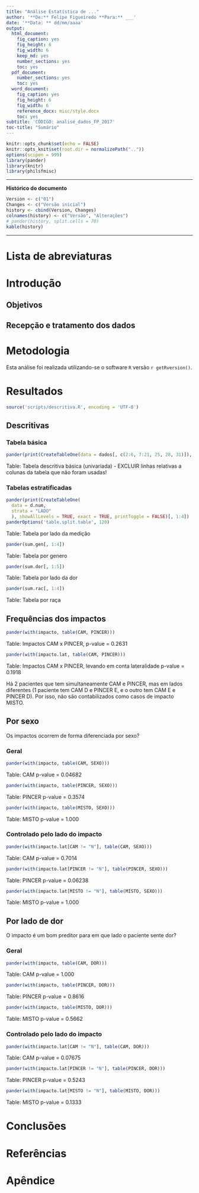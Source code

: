 ```yaml
---
title: "Análise Estatística de ..."
author: '**De:** Felipe Figueiredo **Para:** ___'
date: '**Data: ** dd/mm/aaaa'
output:
  html_document:
    fig_caption: yes
    fig_height: 6
    fig_width: 6
    keep_md: yes
    number_sections: yes
    toc: yes
  pdf_document:
    number_sections: yes
    toc: yes
  word_document:
    fig_caption: yes
    fig_height: 6
    fig_width: 6
    reference_docx: misc/style.docx
    toc: yes
subtitle: 'CÓDIGO: analise_dados_FP_2017'
toc-title: "Sumário"
---
```


```r
knitr::opts_chunk$set(echo = FALSE)
knitr::opts_knit$set(root.dir = normalizePath(".."))
options(scipen = 999)
library(pander)
library(knitr)
library(philsfmisc)


```

---

**Histórico do documento**

```r
Version <- c("01")
Changes <- c("Versão inicial")
history <- cbind(Version, Changes)
colnames(history) <- c("Versão", "Alterações")
# pander(history, split.cells = 70)
kable(history)
```

---

# Lista de abreviaturas

# Introdução

## Objetivos

## Recepção e tratamento dos dados

# Metodologia

Esta análise foi realizada utilizando-se o software `R` versão `r getRversion()`.

<!-- The exact confidence intervals (CIs) of binomial proportions were calculated using package `exactci` (version `r packageVersion("exactci")`). -->

# Resultados

```r
source('scripts/descritiva.R', encoding = 'UTF-8')
```

## Descritivas

### Tabela básica

```r
pander(print(CreateTableOne(data = dados[, c(2:6, 7:21, 25, 28, 31)]), showAllLevels = TRUE, printToggle = FALSE))
```

Table: Tabela descritiva básica (univariada) - EXCLUIR linhas relativas a colunas da tabela que  não foram usadas!

### Tabelas estratificadas

```r
pander(print(CreateTableOne(
  data = d.num,
  strata = "LADO"
  ), showAllLevels = TRUE, exact = TRUE, printToggle = FALSE)[, 1:4])
panderOptions('table.split.table', 120)
```

Table: Tabela por lado da medição

```r
pander(sum.gen[, 1:4])
```

Table: Tabela por genero

```r
pander(sum.dor[, 1:5])
```

Table: Tabela por lado da dor

```r
pander(sum.rac[, 1:4])
```

Table: Tabela por raça

## Frequências dos impactos

```r
pander(with(impacto, table(CAM, PINCER)))
```

Table: Impactos CAM x PINCER, p-value = 0.2631

```r
pander(with(impacto.lat, table(CAM, PINCER)))
```

Table: Impactos CAM x PINCER, levando em conta lateralidade p-value = 0.1918

Há 2 pacientes que tem simultaneamente CAM e PINCER, mas em lados diferentes (1 paciente tem CAM D e PINCER E, e o outro tem CAM E e PINCER D).
Por isso, não são contabilizados como casos de impacto MISTO.

## Por sexo

Os impactos ocorrem de forma diferenciada por sexo?

### Geral

```r
pander(with(impacto, table(CAM, SEXO)))
```

Table: CAM p-value = 0.04682

```r
pander(with(impacto, table(PINCER, SEXO)))
```

Table: PINCER p-value = 0.3574

```r
pander(with(impacto, table(MISTO, SEXO)))
```

Table: MISTO p-value = 1.000

### Controlado pelo lado do impacto

```r
pander(with(impacto.lat[CAM != "N"], table(CAM, SEXO)))
```

Table: CAM p-value = 0.7014

```r
pander(with(impacto.lat[PINCER != "N"], table(PINCER, SEXO)))
```

Table: PINCER p-value = 0.06238

```r
pander(with(impacto.lat[MISTO != "N"], table(MISTO, SEXO)))
```

Table: MISTO p-value = 1.000


## Por lado de dor

O impacto é um bom preditor para em que lado o paciente sente dor?

### Geral

```r
pander(with(impacto, table(CAM, DOR)))
```

Table: CAM p-value =  1.000

```r
pander(with(impacto, table(PINCER, DOR)))
```

Table: PINCER p-value = 0.8616

```r
pander(with(impacto, table(MISTO, DOR)))
```

Table: MISTO p-value = 0.5662

### Controlado pelo lado do impacto

```r
pander(with(impacto.lat[CAM != "N"], table(CAM, DOR)))
```

Table: CAM p-value = 0.07675

```r
pander(with(impacto.lat[PINCER != "N"], table(PINCER, DOR)))
```

Table: PINCER p-value = 0.5243

```r
pander(with(impacto.lat[MISTO != "N"], table(MISTO, DOR)))
```

Table: MISTO p-value = 0.1333

<!-- # Exceções e Desvios do teste -->

# Conclusões


# Referências

# Apêndice


